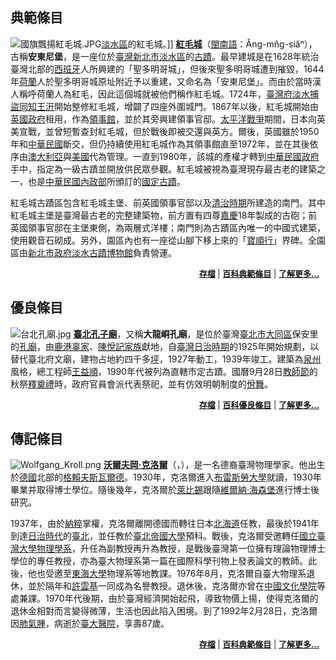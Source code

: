 <!-- ※注意：*選介內容請以[[Wikipedia:典范条目|典範條目]]或[[Wikipedia:優良條目|優良條目]]為主。 -->
== 典範條目 ==
[[File:國旗飄揚紅毛城.JPG|left]][[淡水區|淡水區]]的紅毛城。]]
'''[[紅毛城|紅毛城]]'''（[[閩南語|閩南語]]：Âng-mn̂g-siâⁿ），古稱'''安東尼堡'''，是一座位於[[臺灣|臺灣]][[新北市|新北市]][[淡水區|淡水區]]的[[古蹟|古蹟]]。最早建城是在1628年統治臺灣北部的[[西班牙|西班牙]]人所興建的「聖多明哥城」，但後來聖多明哥城遭到摧毀，1644年[[荷蘭|荷蘭]]人於聖多明哥城原址附近予以重建，又命名為「安東尼堡」。而由於當時漢人稱呼荷蘭人為紅毛，因此這個城就被他們稱作紅毛城。1724年，[[臺灣府淡水捕盜同知|臺灣府淡水捕盜同知]][[王汧|王汧]]開始整修紅毛城，增闢了四座外圍城門。1867年以後，紅毛城開始由[[英國政府|英國政府]]租用，作為[[英國駐外機構列表|領事館]]，並於其旁興建領事官邸。[[太平洋戰爭|太平洋戰爭]]期間，日本向英美宣戰，並曾短暫查封紅毛城，但於戰後即被交還與英方。爾後，英國雖於1950年和[[中華民國|中華民國]]斷交，但仍持續使用紅毛城作為其領事館直至1972年，並在其後依序由[[澳大利亞|澳大利亞]]與[[美國|美國]]代為管理。一直到1980年，該城的產權才轉到[[中華民國政府|中華民國政府]]手中，指定為一級古蹟並開放供民眾參觀。紅毛城被視為臺灣現存最古老的建築之一，也是[[中華民國內政部|中華民國內政部]]所頒訂的[[臺灣古蹟列表#國定古蹟|國定古蹟]]。

紅毛城古蹟區包含紅毛城主堡、前英國領事官邸以及[[台灣清治時期|清治時期]]所建造的南門。其中紅毛城主堡是臺灣最古老的完整建築物，前方置有四尊[[嘉慶|嘉慶]]18年製成的古砲；前英國領事官邸在主堡東側，為兩層式洋樓；南門則為古蹟區內唯一的中國式建築，使用觀音石砌成。另外，園區內也有一座從山腳下移上來的「[[寶順行|寶順行]]」界碑。全園區由[[新北市政府|新北市政府]][[淡水古蹟博物館|淡水古蹟博物館]]負責營運。

<div style="text-align:right;margin-right:10px;margin-bottom:4px;font-size:small;">'''[[Portal:台北/特色條目/存檔|存檔]]''' | '''[[Wikipedia:典范条目|百科典範條目]]''' | '''[[紅毛城|了解更多...]]'''</div>

== 優良條目 ==
[[File:台北孔廟.jpg|left]]
'''[[臺北孔子廟|臺北孔子廟]]'''，又稱'''大龍峒孔廟'''，是位於臺灣[[臺北市|臺北市]][[大同區_(臺灣)|大同區]]保安里的[[孔廟|孔廟]]，由[[鹿港辜家|鹿港辜家]]、[[陳悅記家族|陳悅記家族]]獻地，自[[臺灣日治時期|臺灣日治時期]]的1925年開始規劃，以替代臺北府文廟，建物占地約四千多[[坪|坪]]，1927年動工，1939年竣工。建築為[[泉州|泉州]]風格，總工程師[[王益順|王益順]]，1990年代被列為直轄市定古蹟。國曆9月28日[[教師節|教師節]]的秋祭[[釋奠禮|釋奠禮]]時，政府官員會派代表祭祀，並有仿效明朝制度的[[佾舞|佾舞]]。

<div style="text-align:right;margin-right:10px;margin-bottom:4px;font-size:small;">'''[[Portal:台北/特色條目/存檔|存檔]]''' | '''[[Wikipedia:優良條目|百科優良條目]]''' | '''[[臺北孔子廟|了解更多...]]'''</div>

== 傳記條目 ==
[[File:Wolfgang_Kroll.png|left]]
'''[[沃爾夫岡·克洛爾|沃爾夫岡·克洛爾]]'''（{{lang-de|Wolfgang Kroll}}，{{bd|1906年|3月21日|1992年|2月28日|catIdx=Kroll}}），是一名德裔臺灣物理學家。他出生於[[德國|德國]]北部的[[格賴夫斯瓦爾德|格賴夫斯瓦爾德]]。1930年，克洛爾進入[[布雷斯勞大學|布雷斯勞大學]]就讀，1930年畢業并取得博士學位。隨後幾年，克洛爾於[[萊比錫|萊比錫]]跟隨[[維爾納·海森堡|維爾納·海森堡]]進行博士後研究。

1937年，由於[[納粹|納粹]]掌權，克洛爾離開德國而轉往日本[[北海道|北海道]]任教，最後於1941年到達[[台灣日治時期|日治時代]]的[[臺北|臺北]]，並任教於[[臺北帝國大學|臺北帝國大學]]預科。戰後，克洛爾受邀轉任[[國立臺灣大學物理學系|國立臺灣大學物理學系]]，升任為副教授再升為教授，是戰後臺灣第一位擁有理論物理博士學位的專任教授，亦為臺大物理系第一篇在國際科學刊物上發表論文的教師。此後，他也受邀至[[東海大學_(台灣)|東海大學]]物理系等地教課。1976年8月，克洛爾自臺大物理系退休，並於隔年和[[許雲基|許雲基]]一同成為名譽教授。退休後，克洛爾亦曾在[[中國文化學院|中國文化學院]]等處兼課。1970年代後期，由於臺灣經濟開始起飛，導致物價上揚，使得克洛爾的退休金相對而言變得微薄，生活也因此陷入困境。到了1992年2月28日，克洛爾因[[肺氣腫|肺氣腫]]，病逝於[[臺大醫院|臺大醫院]]，享壽87歲。

<div style="text-align:right;margin-right:10px;margin-bottom:4px;font-size:small;">'''[[Portal:台北/特色條目/存檔|存檔]]''' | '''[[Wikipedia:典范条目|百科典範條目]]''' | '''[[沃爾夫岡·克洛爾|了解更多...]]'''</div>